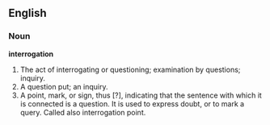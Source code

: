 ==English==

===Noun===

'''interrogation'''

#The act of interrogating or questioning; examination by questions; inquiry.
#A question put; an inquiry.
#A point, mark, or sign, thus [?], indicating that the sentence with which it is connected is a question. It is used to express doubt, or to mark a query. Called also interrogation point.